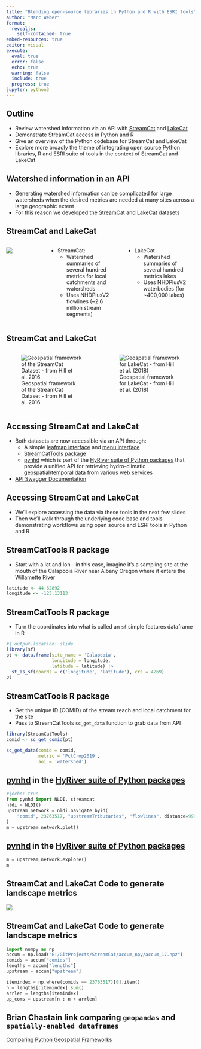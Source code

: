 ```yaml
---
title: "Blending open-source libraries in Python and R with ESRI tools"
author: "Marc Weber"
format: 
  revealjs:
    self-contained: true
embed-resources: true
editor: visual
execute: 
  eval: true
  error: false
  echo: true
  warning: false
  include: true
  progress: true
jupyter: python3
---
```


## Outline

-   Review watershed information via an API with [StreamCat](https://www.epa.gov/national-aquatic-resource-surveys/streamcat-dataset) and [LakeCat](https://www.epa.gov/national-aquatic-resource-surveys/lakecat-dataset)
-   Demonstrate StreamCat access in Python and R
-   Give an overview of the Python codebase for StreamCat and LakeCat
-   Explore more broadly the theme of integrating open source Python libraries, R and ESRI suite of tools in the context of StreamCat and LakeCat

## Watershed information in an API

-   Generating watershed information can be complicated for large watersheds when the desired metrics are needed at many sites across a large geographic extent
-   For this reason we developed the [StreamCat](https://www.epa.gov/national-aquatic-resource-surveys/streamcat-dataset) and [LakeCat](https://www.epa.gov/national-aquatic-resource-surveys/lakecat-dataset) datasets

## StreamCat and LakeCat

::: columns
::: {.column width="20%"}
![](streamcattools-med-dpi.png)
:::

::: {.column width="40%"}
-   StreamCat:
    -   Watershed summaries of several hundred metrics for local catchments and watersheds
    -   Uses NHDPlusV2 flowlines (\~2.6 million stream segments)
:::

::: {.column width="40%"}
-   LakeCat
    -   Watershed summaries of several hundred metrics lakes
    -   Uses NHDPlusV2 waterbodies (for \~400,000 lakes)
:::
:::

## StreamCat and LakeCat

::: columns
::: {.column width="50%"}
![Geospatial framework of the StreamCat Dataset - from Hill et al. 2016](geospatialframework.png)
:::

::: {.column width="50%"}
![Geospatial framework for LakeCat - from Hill et al. (2018)](offnetwork.png)
:::
:::

## Accessing StreamCat and LakeCat

-   Both datasets are now accessible via an API through:
    -   A simple [leafmap interface](https://www.epa.gov/national-aquatic-resource-surveys/streamcat-web-tool-map-view) and [menu interface](https://www.epa.gov/national-aquatic-resource-surveys/streamcat-web-tool-table-view)
    -   [StreamCatTools package](https://usepa.github.io/StreamCatTools/)
    -   [pynhd]() which is part of the [HyRiver suite of Python packages]() that provide a unified API for retrieving hydro-climatic geospatial/temporal data from various web services
-   [API Swagger Documentation](https://usepa.github.io/StreamCatWebServices_Public/)

## Accessing StreamCat and LakeCat

-   We'll explore accessing the data via these tools in the next few slides
-   Then we'll walk through the underlying code base and tools demonstrating workflows using open source and ESRI tools in Python and R

## StreamCatTools R package

-   Start with a lat and lon - in this case, imagine it's a sampling site at the mouth of the Calapooia River near Albany Oregon where it enters the Willamette River

```r
latitude <- 44.62892
longitude <- -123.13113
```

## StreamCatTools R package

-   Turn the coordinates into what is called an `sf` simple features dataframe in R

```r
#| output-location: slide
library(sf)
pt <- data.frame(site_name = 'Calapooia',
                 longitude = longitude,
                 latitude = latitude) |> 
  st_as_sf(coords = c('longitude', 'latitude'), crs = 4269)
pt
```

## StreamCatTools R package

-   Get the unique ID (COMID) of the stream reach and local catchment for the site
-   Pass to StreamCatTools `sc_get_data` function to grab data from API

```r
library(StreamCatTools)
comid <- sc_get_comid(pt)

sc_get_data(comid = comid,
            metric = 'PctCrop2019', 
            aoi = 'watershed')
```

## [pynhd](https://docs.hyriver.io/readme/pynhd.html) in the [HyRiver suite of Python packages](https://docs.hyriver.io/index.html)

```python
#|echo: true
from pynhd import NLDI, streamcat
nldi = NLDI()
upstream_network = nldi.navigate_byid(
    "comid", 23763517, "upstreamTributaries", "flowlines", distance=9999
)
m = upstream_network.plot()
```

## [pynhd](https://docs.hyriver.io/readme/pynhd.html) in the [HyRiver suite of Python packages](https://docs.hyriver.io/index.html)

```python
m = upstream_network.explore()
m
```

## StreamCat and LakeCat Code to generate landscape metrics

![](PythonEnvironments.png){fig-align="center"}

## StreamCat and LakeCat Code to generate landscape metrics

```python
import numpy as np
accum = np.load("E:/GitProjects/StreamCat/accum_npy/accum_17.npz")
comids = accum["comids"]
lengths = accum["lengths"]
upstream = accum["upstream"]

itemindex = np.where(comids == 23763517)[0].item()
n = lengths[:itemindex].sum()
arrlen = lengths[itemindex]
up_coms = upstream[n : n + arrlen]
```

## Brian Chastain link comparing `geopandas` and `spatially-enabled dataframes`

[Comparing Python Geospatial Frameworks](https://github.com/bchastain/devsummit2023/blob/main/geodataframes.ipynb)
